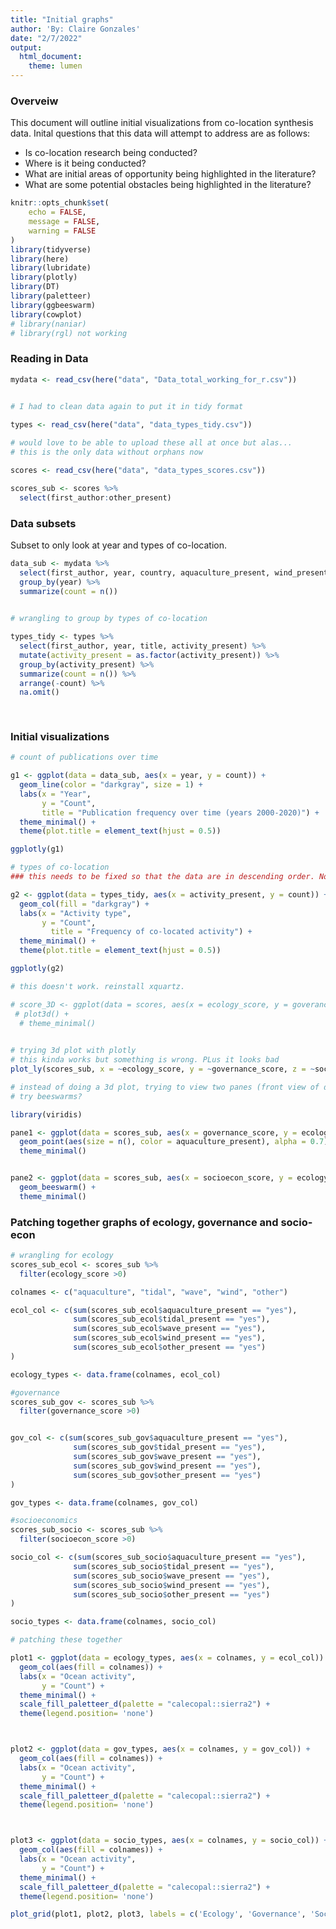 ```yaml
---
title: "Initial graphs"
author: 'By: Claire Gonzales'
date: "2/7/2022"
output: 
  html_document: 
    theme: lumen
---
```


### Overveiw

This document will outline initial visualizations from co-location synthesis data. Inital questions that this data will attempt to address are as follows:

- Is co-location research being conducted?
- Where is it being conducted?
- What are initial areas of opportunity being highlighted in the literature?
- What are some potential obstacles being highlighted in the literature? 


```r
knitr::opts_chunk$set(
	echo = FALSE,
	message = FALSE,
	warning = FALSE
)
library(tidyverse)
library(here)
library(lubridate)
library(plotly)
library(DT)
library(paletteer)
library(ggbeeswarm)
library(cowplot)
# library(naniar)
# library(rgl) not working
```

### Reading in Data

```r

mydata <- read_csv(here("data", "Data_total_working_for_r.csv"))
  
```


```r
# I had to clean data again to put it in tidy format

types <- read_csv(here("data", "data_types_tidy.csv"))
```

```r
# would love to be able to upload these all at once but alas...
# this is the only data without orphans now

scores <- read_csv(here("data", "data_types_scores.csv"))

scores_sub <- scores %>% 
  select(first_author:other_present)
```


### Data subsets

Subset to only look at year and types of co-location. 

```r
data_sub <- mydata %>% 
  select(first_author, year, country, aquaculture_present, wind_present, wave_present, tidal_present, other_present) %>% 
  group_by(year) %>% 
  summarize(count = n())
  

# wrangling to group by types of co-location

types_tidy <- types %>% 
  select(first_author, year, title, activity_present) %>% 
  mutate(activity_present = as.factor(activity_present)) %>% 
  group_by(activity_present) %>% 
  summarize(count = n()) %>% 
  arrange(-count) %>% 
  na.omit()
  
  

```


### Initial visualizations

```r
# count of publications over time

g1 <- ggplot(data = data_sub, aes(x = year, y = count)) +
  geom_line(color = "darkgray", size = 1) +
  labs(x = "Year",
       y = "Count",
       title = "Publication frequency over time (years 2000-2020)") +
  theme_minimal() +
  theme(plot.title = element_text(hjust = 0.5))

ggplotly(g1)
```

```r
# types of co-location
### this needs to be fixed so that the data are in descending order. Not sure whats wrong

g2 <- ggplot(data = types_tidy, aes(x = activity_present, y = count)) +
  geom_col(fill = "darkgray") +
  labs(x = "Activity type",
       y = "Count",
         title = "Frequency of co-located activity") +
  theme_minimal() +
  theme(plot.title = element_text(hjust = 0.5))

ggplotly(g2)
```


```r
# this doesn't work. reinstall xquartz.

# score_3D <- ggplot(data = scores, aes(x = ecology_score, y = goverance_score, z = socioecon_scores)) +
 # plot3d() +
  # theme_minimal()
  
```

```r
# trying 3d plot with plotly
# this kinda works but something is wrong. PLus it looks bad
plot_ly(scores_sub, x = ~ecology_score, y = ~governance_score, z = ~socioecon_score, type ="scatter3d", mode ="markers", color = ~aquaculture_present)
```

```r
# instead of doing a 3d plot, trying to view two panes (front view of data, side view of data)
# try beeswarms?

library(viridis)

pane1 <- ggplot(data = scores_sub, aes(x = governance_score, y = ecology_score)) +
  geom_point(aes(size = n(), color = aquaculture_present), alpha = 0.7) +
  theme_minimal()


pane2 <- ggplot(data = scores_sub, aes(x = socioecon_score, y = ecology_score)) +
  geom_beeswarm() +
  theme_minimal()
```

### Patching together graphs of ecology, governance and socio-econ

```r
# wrangling for ecology
scores_sub_ecol <- scores_sub %>%
  filter(ecology_score >0) 

colnames <- c("aquaculture", "tidal", "wave", "wind", "other")

ecol_col <- c(sum(scores_sub_ecol$aquaculture_present == "yes"),
              sum(scores_sub_ecol$tidal_present == "yes"),
              sum(scores_sub_ecol$wave_present == "yes"),
              sum(scores_sub_ecol$wind_present == "yes"),
              sum(scores_sub_ecol$other_present == "yes")
)

ecology_types <- data.frame(colnames, ecol_col)

#governance
scores_sub_gov <- scores_sub %>%
  filter(governance_score >0) 


gov_col <- c(sum(scores_sub_gov$aquaculture_present == "yes"),
              sum(scores_sub_gov$tidal_present == "yes"),
              sum(scores_sub_gov$wave_present == "yes"),
              sum(scores_sub_gov$wind_present == "yes"),
              sum(scores_sub_gov$other_present == "yes")
)

gov_types <- data.frame(colnames, gov_col)

#socioeconomics
scores_sub_socio <- scores_sub %>%
  filter(socioecon_score >0) 

socio_col <- c(sum(scores_sub_socio$aquaculture_present == "yes"),
              sum(scores_sub_socio$tidal_present == "yes"),
              sum(scores_sub_socio$wave_present == "yes"),
              sum(scores_sub_socio$wind_present == "yes"),
              sum(scores_sub_socio$other_present == "yes")
)

socio_types <- data.frame(colnames, socio_col)

```

```r
# patching these together

plot1 <- ggplot(data = ecology_types, aes(x = colnames, y = ecol_col)) +
  geom_col(aes(fill = colnames)) +
  labs(x = "Ocean activity",
       y = "Count") +
  theme_minimal() +
  scale_fill_paletteer_d(palette = "calecopal::sierra2") +
  theme(legend.position= 'none')



plot2 <- ggplot(data = gov_types, aes(x = colnames, y = gov_col)) +
  geom_col(aes(fill = colnames)) +
  labs(x = "Ocean activity",
       y = "Count") +
  theme_minimal() +
  scale_fill_paletteer_d(palette = "calecopal::sierra2") +
  theme(legend.position= 'none')



plot3 <- ggplot(data = socio_types, aes(x = colnames, y = socio_col)) +
  geom_col(aes(fill = colnames)) +
  labs(x = "Ocean activity",
       y = "Count") +
  theme_minimal() +
  scale_fill_paletteer_d(palette = "calecopal::sierra2") +
  theme(legend.position= 'none')

plot_grid(plot1, plot2, plot3, labels = c('Ecology', 'Governance', 'Socio-economics'), label_size = 10, label_x = c(0.3, 0.3, 0.2), align = "h")

```

